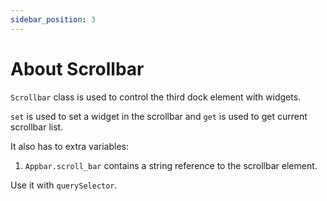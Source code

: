 ```yaml
---
sidebar_position: 3
---
```

# About Scrollbar

`Scrollbar` class is used to control the third dock element with widgets.

`set` is used to set a widget in the scrollbar and `get` is used to get current scrollbar list.

It also has to extra variables:

1. `Appbar.scroll_bar` contains a string reference to the scrollbar element. 

Use it with `querySelector`.